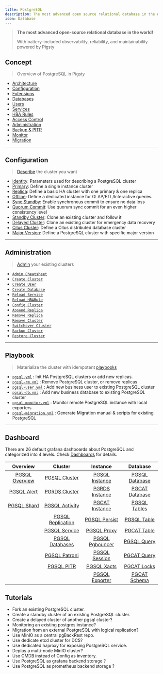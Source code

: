 ```yaml
---
title: PostgreSQL
description: The most advanced open source relational database in the world!
icon: Database
---
```



> **The most advanced open-source relational database in the world!**
>
> With battery-included observability, reliability, and maintainability powered by Pigsty

## Concept

> Overview of PostgreSQL in Pigsty

- [Architecture](https://pigsty.io/docs/pgsql/arch/)
- [Configuration](https://pigsty.io/docs/pgsql/config/)
- [Extensions](https://pigsty.io/docs/pgsql/extension/)
- [Databases](https://pigsty.io/docs/pgsql/db/)
- [Users](https://pigsty.io/docs/pgsql/user/)
- [Services](https://pigsty.io/docs/pgsql/svc/)
- [HBA Rules](https://pigsty.io/docs/pgsql/hba/)
- [Access Control](/docs/pgsql/acl)
- [Administration](https://pigsty.io/docs/pgsql/admin/)
- [Backup & PITR](https://pigsty.io/docs/pgsql/pitr/)
- [Monitor](https://pigsty.io/docs/pgsql/monitor/)
- [Migration](https://pigsty.io/docs/pgsql/migration/)

------

## Configuration

> [Describe](https://pigsty.io/docs/pgsql/config/) the cluster you want

- [Identity](https://pigsty.io/docs/pgsql/config/#identity): Parameters used for describing a PostgreSQL cluster
- [Primary](https://pigsty.io/docs/pgsql/config/#primary): Define a single instance cluster
- [Replica](https://pigsty.io/docs/pgsql/config/#replica): Define a basic HA cluster with one primary & one replica
- [Offline](https://pigsty.io/docs/pgsql/config/#offline): Define a dedicated instance for OLAP/ETL/Interactive queries.
- [Sync Standby](https://pigsty.io/docs/pgsql/config/#sync-standby): Enable synchronous commit to ensure no data loss
- [Quorum Commit](https://pigsty.io/docs/pgsql/config/#quorum-commit): Use quorum sync commit for an even higher consistency level
- [Standby Cluster](https://pigsty.io/docs/pgsql/config/#standby-cluster): Clone an existing cluster and follow it
- [Delayed Cluster](https://pigsty.io/docs/pgsql/config/#delayed-cluster): Clone an existing cluster for emergency data recovery
- [Citus Cluster](https://pigsty.io/docs/pgsql/config/#citus-cluster): Define a Citus distributed database cluster
- [Major Version](https://pigsty.io/docs/pgsql/config/#major-version): Define a PostgreSQL cluster with specific major version

------

## Administration

> [Admin](https://pigsty.io/docs/pgsql/admin/) your existing clusters

- [`Admin Cheatsheet`](https://pigsty.io/docs/pgsql/admin/#cheatsheet)
- [`Create Cluster`](https://pigsty.io/docs/pgsql/admin/#create-cluster)
- [`Create User`](https://pigsty.io/docs/pgsql/admin/#create-user)
- [`Create Database`](https://pigsty.io/docs/pgsql/admin/#create-database)
- [`Reload Service`](https://pigsty.io/docs/pgsql/admin/#reload-service)
- [`Reload HBARule`](https://pigsty.io/docs/pgsql/admin/#reload-hbarule)
- [`Config Cluster`](https://pigsty.io/docs/pgsql/admin/#config-cluster)
- [`Append Replica`](https://pigsty.io/docs/pgsql/admin/#append-replica)
- [`Remove Replica`](https://pigsty.io/docs/pgsql/admin/#remove-replica)
- [`Remove Cluster`](https://pigsty.io/docs/pgsql/admin/#remove-cluster)
- [`Switchover Cluster`](https://pigsty.io/docs/pgsql/admin/#switchover)
- [`Backup Cluster`](https://pigsty.io/docs/pgsql/admin/#backup-cluster)
- [`Restore Cluster`](https://pigsty.io/docs/pgsql/admin/#restore-cluster)

------

## Playbook

> Materialize the cluster with idempotent [playbooks](https://pigsty.io/docs/pgsql/playbook/)

- [`pgsql.yml`](https://pigsty.io/docs/pgsql/playbook/#pgsqlyml) : Init HA PostgreSQL clusters or add new replicas.
- [`pgsql-rm.yml`](https://pigsty.io/docs/pgsql/playbook/#pgsql-rmyml) : Remove PostgreSQL cluster, or remove replicas
- [`pgsql-user.yml`](https://pigsty.io/docs/pgsql/playbook/#pgsql-useryml) : Add new business user to existing PostgreSQL cluster
- [`pgsql-db.yml`](https://pigsty.io/docs/pgsql/playbook/#pgsql-dbyml) : Add new business database to existing PostgreSQL cluster
- [`pgsql-monitor.yml`](https://pigsty.io/docs/pgsql/playbook/#pgsql-monitoryml) : Monitor remote PostgreSQL instance with local exporters
- [`pgsql-migration.yml`](https://pigsty.io/docs/pgsql/playbook/#pgsql-migrationyml) : Generate Migration manual & scripts for existing PostgreSQL


------

## Dashboard

There are 26 default grafana dashboards about PostgreSQL and categorized into 4 levels. Check [Dashboards](https://pigsty.io/docs/pgsql/dashboard/) for details.

|                         Overview                          |                             Cluster                             |                          Instance                           |                         Database                          |
|:---------------------------------------------------------:|:---------------------------------------------------------------:|:-----------------------------------------------------------:|:---------------------------------------------------------:|
| [PGSQL Overview](https://demo.pigsty.io/d/pgsql-overview) |     [PGSQL Cluster](https://demo.pigsty.io/d/pgsql-cluster)     |  [PGSQL Instance](https://demo.pigsty.io/d/pgsql-instance)  | [PGSQL Database](https://demo.pigsty.io/d/pgsql-database) |
|    [PGSQL Alert](https://demo.pigsty.io/d/pgsql-alert)    |     [PGRDS Cluster](https://demo.pigsty.io/d/pgrds-cluster)     |  [PGRDS Instance](https://demo.pigsty.io/d/pgrds-instance)  | [PGCAT Database](https://demo.pigsty.io/d/pgcat-database) |
|    [PGSQL Shard](https://demo.pigsty.io/d/pgsql-shard)    |    [PGSQL Activity](https://demo.pigsty.io/d/pgsql-activity)    |  [PGCAT Instance](https://demo.pigsty.io/d/pgcat-instance)  |   [PGSQL Tables](https://demo.pigsty.io/d/pgsql-tables)   |
|                                                           | [PGSQL Replication](https://demo.pigsty.io/d/pgsql-replication) |   [PGSQL Persist](https://demo.pigsty.io/d/pgsql-persist)   |    [PGSQL Table](https://demo.pigsty.io/d/pgsql-table)    |
|                                                           |     [PGSQL Service](https://demo.pigsty.io/d/pgsql-service)     |     [PGSQL Proxy](https://demo.pigsty.io/d/pgsql-proxy)     |    [PGCAT Table](https://demo.pigsty.io/d/pgcat-table)    |
|                                                           |   [PGSQL Databases](https://demo.pigsty.io/d/pgsql-databases)   | [PGSQL Pgbouncer](https://demo.pigsty.io/d/pgsql-pgbouncer) |    [PGSQL Query](https://demo.pigsty.io/d/pgsql-query)    |
|                                                           |     [PGSQL Patroni](https://demo.pigsty.io/d/pgsql-patroni)     |   [PGSQL Session](https://demo.pigsty.io/d/pgsql-session)   |    [PGCAT Query](https://demo.pigsty.io/d/pgcat-query)    |
|                                                           |        [PGSQL PITR](https://demo.pigsty.io/d/pgsql-pitr)        |     [PGSQL Xacts](https://demo.pigsty.io/d/pgsql-xacts)     |    [PGCAT Locks](https://demo.pigsty.io/d/pgcat-locks)    |
|                                                           |                                                                 |  [PGSQL Exporter](https://demo.pigsty.io/d/pgsql-exporter)  |   [PGCAT Schema](https://demo.pigsty.io/d/pgcat-schema)   |

## Tutorials

- Fork an existing PostgreSQL cluster.
- Create a standby cluster of an existing PostgreSQL cluster.
- Create a delayed cluster of another pgsql cluster?
- Monitoring an existing postgres instance?
- Migration from an external PostgreSQL with logical replication?
- Use MinIO as a central pgBackRest repo.
- Use dedicate etcd cluster for DCS?
- Use dedicated haproxy for exposing PostgreSQL service.
- Deploy a multi-node MinIO cluster?
- Use CMDB instead of Config as inventory.
- Use PostgreSQL as grafana backend storage ?
- Use PostgreSQL as prometheus backend storage ?